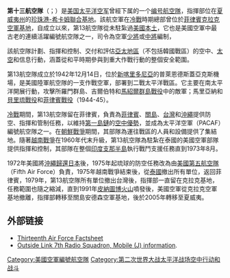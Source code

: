 {{Infobox military unit
|unit_name= 第十三航空隊<br>{{lang|en|Thirteenth Air Force}}
<center>[[File:Pacific_Air_Forces.png|70px]]
|image= [[File:F-4c-64-0750-44tfs-18tffw-atcck-2oct73.jpg|300px]]
|caption=1973年，第18戰術戰鬥機聯隊的[[F-4戰鬥機|F-4戰鬥機]]在台灣[[清泉崗空軍基地|清泉崗空軍基地]]
|dates= 1942年-1952年<br> 1952年2月8日-1953年1月1日<br> 1953年2月1日-2007年1月16日<br>2007年1月16日-2012年9月28日
|country={{USA}}
|allegiance=
|branch= {{flagicon image|Flag of the United States Air Force.svg}} [[美國空軍|美國空軍]]
|type=
|role=
|size=
|command_structure= [[Image:Pacific_Air_Forces.png|23px]] [[美國太平洋空軍|美國太平洋空軍]]<br/> [[File:Emblem_of_the_United_States_Pacific_Command.png|23px]] [[美國太平洋司令部|美國太平洋司令部]]
|garrison= {{PHL}}[[克拉克空軍基地|克拉克空軍基地]]（1945年-1991年）<br/> {{flag|Guam}}[[安德森空軍基地|安德森空軍基地]]（1991年-2005年）<br/>{{flag|Hawaii}}[[珍珠港-希卡姆聯合基地|希卡姆基地]]（2005年-2012年）
|ceremonial_chief=
|nickname= ''叢林空軍''（''Jungle Air Force''）
|patron=
|motto=
|colors=
|march=
|mascot=
|battles=
[[File:Streamer_APC.PNG|200px]][[第二次世界大戰|第二次世界大戰]]
*俾斯麥群島戰役
*雷伊泰島戰役
*新幾內亞戰役
*菲律賓戰役
[[File:Streamer_AFE.PNG|200px]] [[八二三戰役|第二次台灣海峽危機]]
*金門和馬祖列島
|decorations= {{collapsible list
|titlestyle = background:transparent;text-align:left;font-weight:normal;
|title =
|[[File:US_Air_Force_Outstanding_Unit_Award_-_Stremer.jpg|200px]]<br/>[[空軍優秀單位獎|空軍優秀單位獎]]<br/>[[File:Presidential_Unit_Citation_(Philippines)_Streamer.png|200px]]<br/>[[菲律賓總統單位嘉獎|菲律賓總統單位嘉獎]] <br/>[[File:VGCP_Streamer.jpg|200px]]<br/>[[越南共和國英勇十字勳章|越南共和國英勇十字勳章]]
}}
|current_commander=
|notable_commanders=
|anniversaries=
<!-- Insignia -->
|identification_symbol= [[File:Thirteenth_Air_Force_-_Emblem.png|125px]]
|identification_symbol_label= 第十三航空隊徽章
<!-- Aircraft -->
|aircraft_attack=
|aircraft_bomber=
|aircraft_Command_and_Control=
|aircraft_electronic=
|aircraft_fighter= 
|aircraft_interceptor=
|aircraft_patrol=
|aircraft_recon=
|aircraft_transport= 
|aircraft_tanker=
}}
'''第十三航空隊'''（{{lang-en|'''Thirteen Air Force'''}}；{{lang|en|'''13 AF'''}}）是[[美国太平洋空军|美国太平洋空军]]曾經下属的一个[[编号航空隊|编号航空隊]]，指揮部位在[[夏威夷州|夏威夷州]]的[[珍珠港-希卡姆聯合基地|珍珠港-希卡姆聯合基地]]。該航空軍在[[冷戰|冷戰]]時期總部曾位於[[菲律賓|菲律賓]][[克拉克空軍基地|克拉克空軍基地]]，自成立以來，第13航空隊從未駐紮過[[美國本土|美國本土]]，它也是美國空軍中最古老的連續活躍編號航空隊之一，司令為空軍[[少將|少將]]或[[中將|中將]]編制，

該航空隊計劃、指揮和控制、交付和評估[[亞太地區|亞太地區]]（不包括韓國戰區）的空中、[[太空|太空]]和信息行動，涵蓋從和平時期參與到重大作戰行動的整個安全範圍。

第13航空隊成立於1942年12月14日，位於[[新喀里多尼亞|新喀里多尼亞]]的普萊恩德斯蓋亞克斯機場，是美國陸軍航空隊的一支作戰空軍，部署到二戰太平洋戰區。它主要在南太平洋開展行動，攻擊所羅門群島、吉爾伯特和[[吉爾伯特及馬紹爾群島戰事|馬紹爾群島戰役]]中的敵軍；馬里亞納和[[貝里琉戰役|貝里琉戰役]]和[[菲律賓戰役_(1944年至1945年)|菲律賓戰役]]（1944-45）。

[[冷戰|冷戰]]期間，第13航空隊留在菲律賓，負責為[[菲律賓|菲律賓]]、[[關島|關島]]、[[台灣|台灣]]和[[沖繩|沖繩]]提供防空、指揮和管制任務，以維持[[第一島鏈|第一島鏈]]的[[制空權|空中優勢]]，並成為太平洋空軍（PACAF）編號航空隊之一。在[[朝鮮戰爭|朝鮮戰爭]]期間，其部隊為運往戰區的人員和設備提供了集結地。隨著[[越南戰爭|越南戰爭]]在1960年代末升級，第13航空隊為駐紮在泰國的美國空軍部隊提供指揮和控制，其部隊在整個[[印度支那半島|印度支那半島]]執行戰鬥支援任務直到1973年8月。

1972年美國將[[沖繩返還|沖繩歸還日本]]後，1975年起琉球的防空任務改為由[[美國第五航空隊|美國第五航空隊]]（Fifth Air Force）負責，1975年越南戰爭結束後，從[[泰國|泰國]]撤出所有單位，返回菲律賓，1979年，第13航空隊所有單位撤出台灣後，指揮部一直留在克拉克基地，任務範圍也隨之縮減，直到1991年[[皮納圖博火山|皮納圖博火山]]噴發後，美國空軍從克拉克空軍基地撤離，指揮部轉移至關島安德森空軍基地，後於2005年轉移至夏威夷。

== 外部链接 ==
* [https://web.archive.org/web/20070105023409/http://www.pacaf.af.mil/library/factsheets/factsheet.asp?id=3608 Thirteenth Air Force Factsheet]
* [http://www.ibiblio.org/himself/index.html Outside Link 7th Radio Squadron, Mobile (J) information].

{{美國太平洋空軍}}
{{美國空軍}}

[[Category:美國空軍編號航空隊|Category:美國空軍編號航空隊]]
[[Category:第二次世界大战太平洋战场空中行动和战斗|Category:第二次世界大战太平洋战场空中行动和战斗]]
